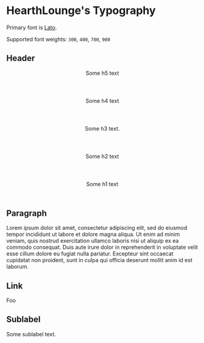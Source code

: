 
<Meta title="Design System|Typography" />


# HearthLounge's Typography

Primary font is [Lato](https://fonts.google.com/specimen/Lato).

Supported font weights: `300`, `400`, `700`, `900`

## Header

<Preview>
  <div>
    <Header as="h5">Some h5 text</Header>
    <Header as="h4">Some h4 text</Header>
    <Header>Some h3 text.</Header>
    <Header as="h2">Some h2 text</Header>
    <Header as="h1">Some h1 text</Header>
  </div>
</Preview>

## Paragraph

<Preview>
  <Text>
    Lorem ipsum dolor sit amet, consectetur adipiscing elit, sed do eiusmod
    tempor incididunt ut labore et dolore magna aliqua. Ut enim ad minim veniam,
    quis nostrud exercitation ullamco laboris nisi ut aliquip ex ea commodo
    consequat. Duis aute irure dolor in reprehenderit in voluptate velit esse
    cillum dolore eu fugiat nulla pariatur. Excepteur sint occaecat cupidatat
    non proident, sunt in culpa qui officia deserunt mollit anim id est laborum.
  </Text>
</Preview>

## Link

<Preview>
  <Link to="#">Foo</Link>
</Preview>

## Sublabel

<Preview>
  <Sublabel>Some sublabel text.</Sublabel>
</Preview>
